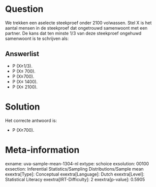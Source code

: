 Question
========

We trekken een aselecte steekproef onder 2100 volwassen. Stel X is het
aantal mensen in de steekproef dat ongetrouwd samenwoont met een
partner. De kans dat ten minste 1/3 van deze steekproef ongehuwd
samenwoont is te schrijven als:

Answerlist
----------

* P (X≥1/3).
* P (X≤ 700).
* P (X≥700).
* P (X≤ 1400).
* P (X≤ 2100).

Solution
========

Het correcte antwoord is: 

* P (X≥700).

Meta-information
================
exname: uva-sample-mean-1304-nl
extype: schoice
exsolution: 00100
exsection: Inferential Statistics/Sampling Distributions/Sample mean
exextra[Type]: Conceptual
exextra[Language]: Dutch
exextra[Level]: Statistical Literacy
exextra[IRT-Difficulty]: 2
exextra[p-value]: 0.5905

